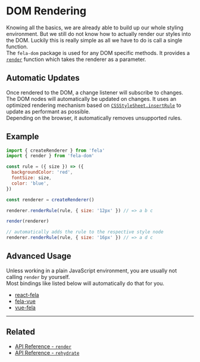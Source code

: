 # DOM Rendering

Knowing all the basics, we are already able to build up our whole styling environment. But we still do not know how to actually render our styles into the DOM. Luckily this is really simple as all we have to do is call a single function.<br />
The `fela-dom` package is used for any DOM specific methods.
It provides a [`render`](api/fela-dom/render) function which takes the renderer as a parameter.

## Automatic Updates

Once rendered to the DOM, a change listener will subscribe to changes. The DOM nodes will automatically be updated on changes.
It uses an optimized rendering mechanism based on [`CSSStyleSheet.insertRule`](https://developer.mozilla.org/en-US/docs/Web/api/CSSStyleSheet/insertRule) to update as performant as possible.<br />
Depending on the browser, it automatically removes unsupported rules.

## Example

```javascript
import { createRenderer } from 'fela'
import { render } from 'fela-dom'

const rule = ({ size }) => ({
  backgroundColor: 'red',
  fontSize: size,
  color: 'blue',
})

const renderer = createRenderer()

renderer.renderRule(rule, { size: '12px' }) // => a b c

render(renderer)

// automatically adds the rule to the respective style node
renderer.renderRule(rule, { size: '16px' }) // => a d c
```

## Advanced Usage

Unless working in a plain JavaScript environment, you are usually not calling `render` by yourself.<br />
Most bindings like listed below will automatically do that for you.
- [react-fela](https://github.com/robinweser/fela/tree/master/packages/react-fela)
- [fela-vue](https://github.com/houd1ni/fela-vue)
- [vue-fela](https://github.com/wagerfield/vue-fela)

---

## Related

- [API Reference - `render`](api/fela-dom/render)
- [API Reference - `rehydrate`](api/fela-dom/rehydrate)
